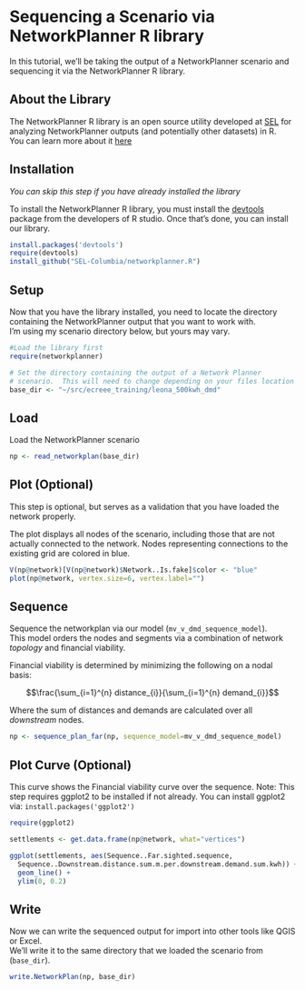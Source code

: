 <link href="markdown.css" rel="stylesheet"></link>
<script type="text/javascript"
   src="http://cdn.mathjax.org/mathjax/latest/MathJax.js?config=TeX-AMS-MML_HTMLorMML"></script>

Sequencing a Scenario via NetworkPlanner R library
==================================================

In this tutorial, we'll be taking the output of a NetworkPlanner scenario and sequencing it via the NetworkPlanner R library.  

About the Library
-----------------

The NetworkPlanner R library is an open source utility developed at [SEL](sel.columbia.edu) for analyzing NetworkPlanner outputs (and potentially other datasets) in R.  
You can learn more about it [here](https://github.com/SEL-Columbia/networkplanner.R)

Installation
------------

*You can skip this step if you have already installed the library*

To install the NetworkPlanner R library, you must install the [devtools](http://www.rstudio.com/products/rpackages/devtools/) package from the developers of R studio.
Once that's done, you can install our library.

```r
install.packages('devtools')
require(devtools)
install_github("SEL-Columbia/networkplanner.R")
```

Setup
-----

Now that you have the library installed, you need to locate the directory containing the NetworkPlanner output that you want to work with.  
I'm using my scenario directory below, but yours may vary.  

```r
#Load the library first
require(networkplanner)

# Set the directory containing the output of a Network Planner
# scenario.  This will need to change depending on your files location
base_dir <- "~/src/ecreee_training/leona_500kwh_dmd"
```

Load
----
Load the NetworkPlanner scenario

```r
np <- read_networkplan(base_dir)
```

Plot (Optional)
---------------

This step is optional, but serves as a validation that you have loaded the network properly.  

The plot displays all nodes of the scenario, including those that are not actually
connected to the network.  Nodes representing connections to the existing grid are colored in blue.

```r
V(np@network)[V(np@network)$Network..Is.fake]$color <- "blue"
plot(np@network, vertex.size=6, vertex.label="")

```

Sequence
--------

Sequence the networkplan via our model (`mv_v_dmd_sequence_model`).  
This model orders the nodes and segments via a combination of network *topology* and financial viability.  

Financial viability is determined by minimizing the following on a nodal basis:

$$\frac{\sum_{i=1}^{n} distance_{i}}{\sum_{i=1}^{n} demand_{i}}$$

Where the sum of distances and demands are calculated over all *downstream* nodes. 

```r
np <- sequence_plan_far(np, sequence_model=mv_v_dmd_sequence_model)
```

Plot Curve (Optional)
--------------------

This curve shows the Financial viability curve over the sequence.
Note:  This step requires ggplot2 to be installed if not already. 
You can install ggplot2 via:  `install.packages('ggplot2')`

```r
require(ggplot2)

settlements <- get.data.frame(np@network, what="vertices")

ggplot(settlements, aes(Sequence..Far.sighted.sequence, 
  Sequence..Downstream.distance.sum.m.per.downstream.demand.sum.kwh)) +
  geom_line() + 
  ylim(0, 0.2)
```

Write
-----

Now we can write the sequenced output for import into other tools like QGIS or Excel.  
We'll write it to the same directory that we loaded the scenario from (`base_dir`).

```r
write.NetworkPlan(np, base_dir)

```
